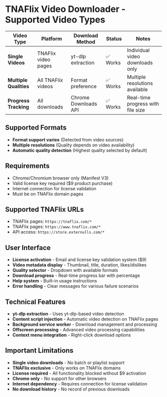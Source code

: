 # TNAFlix Video Downloader - Supported Video Types

| Video Type             | Platform                | Download Method        | Status     | Notes                              |
| ---------------------- | ----------------------- | ---------------------- | ---------- | ---------------------------------- |
| **Single Videos**      | TNAFlix video pages     | yt-dlp extraction      | ✅ Works   | Individual video downloads only    |
| **Multiple Qualities** | All TNAFlix videos      | Format preference      | ✅ Works   | Multiple resolutions available     |
| **Progress Tracking**  | All downloads           | Chrome Downloads API   | ✅ Works   | Real-time progress with file size  |

## Supported Formats

- **Format support varies** (Detected from video sources)
- **Multiple resolutions** (Quality depends on video availability)
- **Automatic quality detection** (Highest quality selected by default)

## Requirements

- Chrome/Chromium browser only (Manifest V3)
- Valid license key required ($9 product purchase)
- Internet connection for license validation
- Must be on TNAFlix domain pages

## Supported TNAFlix URLs

- TNAFlix pages: `https://tnaflix.com/*`
- TNAFlix pages: `https://www.tnaflix.com/*`
- API access: `https://store.externulls.com/*`

## User Interface

- **License activation** - Email and license key validation system ($9)
- **Video metadata display** - Thumbnail, title, duration, likes/dislikes
- **Quality selector** - Dropdown with available formats
- **Download progress** - Real-time progress bar with percentage
- **Help system** - Built-in usage instructions
- **Error handling** - Clear messages for various failure scenarios

## Technical Features

- **yt-dlp extraction** - Uses yt-dlp-based video detection
- **Content script injection** - Automatic video detection on TNAFlix pages
- **Background service worker** - Download management and processing
- **Offscreen processing** - Advanced video processing capabilities
- **Context menu integration** - Right-click download options

## Important Limitations

- **Single video downloads** - No batch or playlist support
- **TNAFlix exclusive** - Only works on TNAFlix domains
- **License required** - All functionality blocked without $9 activation
- **Chrome only** - No support for other browsers
- **Internet dependency** - Requires connection for license validation
- **No download history** - No record of previous downloads